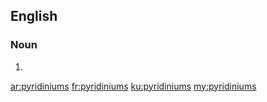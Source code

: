 ==English==

===Noun===
{{head|en|plural}}

# {{plural of|pyridinium|lang=en}}

[[ar:pyridiniums]]
[[fr:pyridiniums]]
[[ku:pyridiniums]]
[[my:pyridiniums]]